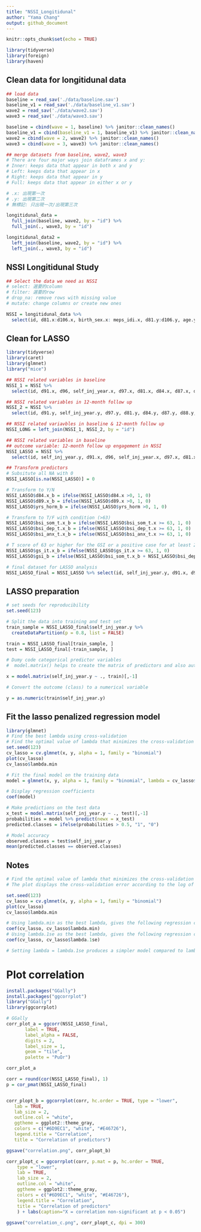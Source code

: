 ```yaml
---
title: "NSSI_Longitidunal"
author: "Yama Chang"
output: github_document
---
```


```r
knitr::opts_chunk$set(echo = TRUE)

library(tidyverse)
library(foreign)
library(haven)
```

## Clean data for longitidunal data

```r
## load data
baseline = read_sav('./data/baseline.sav')
baseline_v1 = read_sav('./data/baseline_v1.sav')
wave2 = read_sav('./data/wave2.sav')
wave3 = read_sav('./data/wave3.sav')

baseline = cbind(wave = 1, baseline) %>% janitor::clean_names()
baseline_v1 = cbind(baseline_v1 = 1, baseline_v1) %>% janitor::clean_names()
wave2 = cbind(wave = 2, wave2) %>% janitor::clean_names()
wave3 = cbind(wave = 3, wave3) %>% janitor::clean_names()

## merge datasets from baseline, wave2, wave3
# There are four major ways join dataframes x and y:
# Inner: keeps data that appear in both x and y
# Left: keeps data that appear in x
# Right: keeps data that appear in y
# Full: keeps data that appear in either x or y

# .x: 出現第一次
# .y: 出現第二次
# 無標記: 只出現一次/出現第三次

longitidunal_data = 
  full_join(baseline, wave2, by = "id") %>% 
  full_join(., wave3, by = "id")

longitidunal_data2 = 
  left_join(baseline, wave2, by = "id") %>% 
  left_join(., wave3, by = "id")
```

## NSSI Longitidunal Study

```r
## Select the data we need as NSSI
# select: 選要的column
# filter: 選要的row
# drop_na: remove rows with missing value
# mutate: change columns or create new ones

NSSI = longitidunal_data %>% 
  select(id, d81.x:d106.x, birth_sex.x: meps_idi.x, d81.y:d106.y, age.y:cope14, if_ideation:d106z, age:meps_idi.y) 
```


## Clean for LASSO 

```r
library(tidyverse)
library(caret)
library(glmnet)
library("mice")

## NSSI related variables in baseline
NSSI_1 = NSSI %>% 
  select(id, d91.x, d96, self_inj_year.x, d97.x, d81.x, d84.x, d87.x, d88.x, d89.x, fs.x, es.x, tis.x, ti_spride.x, ti_sshame.x, ti_salien.x, ti_spass.x, gend_dysph.x, tcs.x, safety.x, cc.x, soc_sup.x, fam_sup.x, frd_sup.x, sp_sup.x, bsi_som_t.x, bsi_dep_t.x, bsi_anx_t.x, gs_it.x, yrs_horm, if_surg.x)

## NSSI related variables in 12-month follow up
NSSI_2 = NSSI %>% 
  select(id, d91.y, self_inj_year.y, d97.y, d81.y, d84.y, d87.y, d88.y, d89.y, fs.y, es.y, tis.y, ti_spride.y, ti_sshame.y, ti_salien.y, ti_spass.y, gend_dysph.y, tcs.y, safety.y, cc.y, soc_sup.y, fam_sup.y, frd_sup.y, sp_sup.y, bsi_som_t.y, bsi_dep_t.y, bsi_anx_t.y, gs_it.y, if_surg.y)

## NSSI related variavbles in baseline & 12-month follow up
NSSI_LONG = left_join(NSSI_1, NSSI_2, by = "id")

## NSSI related variables in baseline
## outcome variable: 12-month follow up engagement in NSSI
NSSI_LASSO = NSSI %>% 
  select(id, self_inj_year.y, d91.x, d96, self_inj_year.x, d97.x, d81.x, d84.x, d87.x, d88.x, d89.x, fs.x, es.x, tis.x, ti_spride.x, ti_sshame.x, ti_salien.x, ti_spass.x, gend_dysph.x, tcs.x, safety.x, cc.x, soc_sup.x, fam_sup.x, frd_sup.x, sp_sup.x, bsi_som_t.x, bsi_dep_t.x, bsi_anx_t.x, gs_it.x, yrs_horm, if_surg.x)

## Transform predictors
# Subsitute all NA with 0
NSSI_LASSO[is.na(NSSI_LASSO)] = 0

# Transform to Y/N
NSSI_LASSO$d84.x_b = ifelse(NSSI_LASSO$d84.x >0, 1, 0)
NSSI_LASSO$d89.x_b = ifelse(NSSI_LASSO$d89.x >0, 1, 0)
NSSI_LASSO$yrs_horm_b = ifelse(NSSI_LASSO$yrs_horm >0, 1, 0)

# Transform to T/F with condition (>63)
NSSI_LASSO$bsi_som_t.x_b = ifelse(NSSI_LASSO$bsi_som_t.x >= 63, 1, 0)
NSSI_LASSO$bsi_dep_t.x_b = ifelse(NSSI_LASSO$bsi_dep_t.x >= 63, 1, 0)
NSSI_LASSO$bsi_anx_t.x_b = ifelse(NSSI_LASSO$bsi_anx_t.x >= 63, 1, 0)

# T score of 63 or higher for the GSI or a positive case for at least 2 of the subscales indicated a positive case for the GSI
NSSI_LASSO$gs_it.x_b = ifelse(NSSI_LASSO$gs_it.x >= 63, 1, 0)
NSSI_LASSO$gsi_b = ifelse(NSSI_LASSO$bsi_som_t.x_b + NSSI_LASSO$bsi_dep_t.x_b + NSSI_LASSO$bsi_anx_t.x_b >=2 | NSSI_LASSO$gs_it.x_b == 1, 1, 0)

# final dataset for LASSO analysis
NSSI_LASSO_final = NSSI_LASSO %>% select(id, self_inj_year.y, d91.x, d96, self_inj_year.x, d97.x, d81.x, d84.x_b, d87.x, d88.x, d89.x_b, fs.x, es.x, tis.x, ti_spride.x, ti_sshame.x, ti_salien.x, ti_spass.x, gend_dysph.x, tcs.x, safety.x, cc.x, soc_sup.x, fam_sup.x, frd_sup.x, sp_sup.x, bsi_som_t.x_b, bsi_dep_t.x_b, bsi_anx_t.x_b, gsi_b, yrs_horm_b, if_surg.x)


```

## LASSO preparation

```r
# set seeds for reproducibility
set.seed(123)

# Split the data into training and test set
train_sample = NSSI_LASSO_final$self_inj_year.y %>% 
  createDataPartition(p = 0.8, list = FALSE)

train = NSSI_LASSO_final[train_sample, ]
test = NSSI_LASSO_final[-train_sample, ]

# Dumy code categorical predictor variables
#  model.matrix() helps to create the matrix of predictors and also automatically converts categorical predictors to appropriate dummy variables, which is required for the glmnet() function.

x = model.matrix(self_inj_year.y ~ ., train)[,-1]

# Convert the outcome (class) to a numerical variable

y = as.numeric(train$self_inj_year.y)

```


## Fit the lasso penalized regression model

```r
library(glmnet)
# Find the best lambda using cross-validation
# Find the optimal value of lambda that minimizes the cross-validation error:
set.seed(123) 
cv_lasso = cv.glmnet(x, y, alpha = 1, family = "binomial")
plot(cv_lasso)
cv_lasso$lambda.min

# Fit the final model on the training data
model = glmnet(x, y, alpha = 1, family = "binomial", lambda = cv_lasso$lambda.min)

# Display regression coefficients
coef(model)

# Make predictions on the test data
x_test = model.matrix(self_inj_year.y ~ ., test)[,-1]
probabilities = model %>% predict(newx = x_test)
predicted.classes = ifelse(probabilities > 0.5, "1", "0")

# Model accuracy
observed.classes = test$self_inj_year.y
mean(predicted.classes == observed.classes)
```

## Notes

```r
# Find the optimal value of lambda that minimizes the cross-validation error
# The plot displays the cross-validation error according to the log of lambda. The left dashed vertical line indicates that the log of the optimal value of lambda is approximately -5, which is the one that minimizes the prediction error. This lambda value will give the most accurate model. The exact value of lambda can be viewed as follow

set.seed(123) 
cv_lasso = cv.glmnet(x, y, alpha = 1, family = "binomial")
plot(cv_lasso)
cv_lasso$lambda.min

# Using lambda.min as the best lambda, gives the following regression coefficients
coef(cv_lasso, cv_lasso$lambda.min)
# Using lambda.1se as the best lambda, gives the following regression coefficients
coef(cv_lasso, cv_lasso$lambda.1se)

# Setting lambda = lambda.1se produces a simpler model compared to lambda.min, but the model might be a little bit less accurate than the one obtained with lambda.min.


```


# Plot correlation

```r
install.packages("GGally")
install.packages("ggcorrplot")
library("GGally")
library(ggcorrplot)

# GGally
corr_plot_a = ggcorr(NSSI_LASSO_final,
       label = TRUE, 
       label_alpha = FALSE,
       digits = 2,
       label_size = 1,
       geom = "tile",
       palette = "PuOr")

corr_plot_a

corr = round(cor(NSSI_LASSO_final), 1)
p = cor_pmat(NSSI_LASSO_final)


corr_plopt_b = ggcorrplot(corr, hc.order = TRUE, type = "lower",
   lab = TRUE, 
   lab_size = 2,
   outline.col = "white",
   ggtheme = ggplot2::theme_gray,
   colors = c("#6D9EC1", "white", "#E46726"),
   legend.title = "Correlation",
   title = "Correlation of predictors")

ggsave("correlation.png", corr_plopt_b)

corr_plopt_c = ggcorrplot(corr, p.mat = p, hc.order = TRUE,
    type = "lower",
    lab = TRUE, 
    lab_size = 2,
    outline.col = "white",
    ggtheme = ggplot2::theme_gray,
    colors = c("#6D9EC1", "white", "#E46726"),
    legend.title = "Correlation",
    title = "Correlation of predictors"
    ) + labs(caption="X = correlation non-significant at p < 0.05")
    
ggsave("correlation_c.png", corr_plopt_c, dpi = 300)
```

